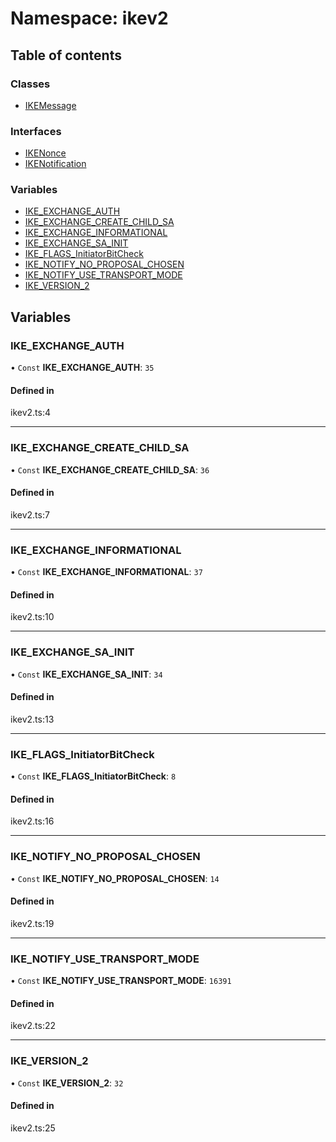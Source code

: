 # Namespace: ikev2

## Table of contents

### Classes

- [IKEMessage](/templates/protocols/javascript/modules/ikev2.IKEMessage)

### Interfaces

- [IKENonce](/templates/protocols/javascript/modules/ikev2.IKENonce)
- [IKENotification](/templates/protocols/javascript/modules/ikev2.IKENotification)

### Variables

- [IKE\_EXCHANGE\_AUTH](/templates/protocols/javascript/modules/ikev2#ike_exchange_auth)
- [IKE\_EXCHANGE\_CREATE\_CHILD\_SA](/templates/protocols/javascript/modules/ikev2#ike_exchange_create_child_sa)
- [IKE\_EXCHANGE\_INFORMATIONAL](/templates/protocols/javascript/modules/ikev2#ike_exchange_informational)
- [IKE\_EXCHANGE\_SA\_INIT](/templates/protocols/javascript/modules/ikev2#ike_exchange_sa_init)
- [IKE\_FLAGS\_InitiatorBitCheck](/templates/protocols/javascript/modules/ikev2#ike_flags_initiatorbitcheck)
- [IKE\_NOTIFY\_NO\_PROPOSAL\_CHOSEN](/templates/protocols/javascript/modules/ikev2#ike_notify_no_proposal_chosen)
- [IKE\_NOTIFY\_USE\_TRANSPORT\_MODE](/templates/protocols/javascript/modules/ikev2#ike_notify_use_transport_mode)
- [IKE\_VERSION\_2](/templates/protocols/javascript/modules/ikev2#ike_version_2)

## Variables

### IKE\_EXCHANGE\_AUTH

• `Const` **IKE\_EXCHANGE\_AUTH**: ``35``

#### Defined in

ikev2.ts:4

___

### IKE\_EXCHANGE\_CREATE\_CHILD\_SA

• `Const` **IKE\_EXCHANGE\_CREATE\_CHILD\_SA**: ``36``

#### Defined in

ikev2.ts:7

___

### IKE\_EXCHANGE\_INFORMATIONAL

• `Const` **IKE\_EXCHANGE\_INFORMATIONAL**: ``37``

#### Defined in

ikev2.ts:10

___

### IKE\_EXCHANGE\_SA\_INIT

• `Const` **IKE\_EXCHANGE\_SA\_INIT**: ``34``

#### Defined in

ikev2.ts:13

___

### IKE\_FLAGS\_InitiatorBitCheck

• `Const` **IKE\_FLAGS\_InitiatorBitCheck**: ``8``

#### Defined in

ikev2.ts:16

___

### IKE\_NOTIFY\_NO\_PROPOSAL\_CHOSEN

• `Const` **IKE\_NOTIFY\_NO\_PROPOSAL\_CHOSEN**: ``14``

#### Defined in

ikev2.ts:19

___

### IKE\_NOTIFY\_USE\_TRANSPORT\_MODE

• `Const` **IKE\_NOTIFY\_USE\_TRANSPORT\_MODE**: ``16391``

#### Defined in

ikev2.ts:22

___

### IKE\_VERSION\_2

• `Const` **IKE\_VERSION\_2**: ``32``

#### Defined in

ikev2.ts:25

